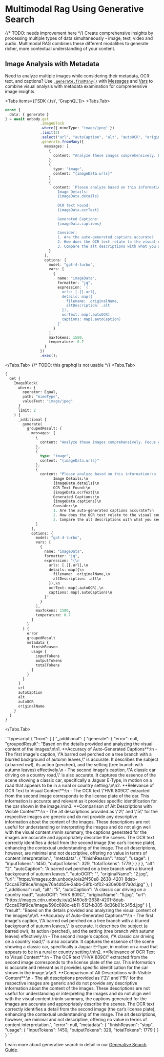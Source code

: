 

# Multimodal Rag Using Generative Search
{/* TODO: needs improvement here */}
Create comprehensive insights by processing multiple types of data simultaneously - image, text, video and audio. Multimodal RAG combines these different modalities to generate richer, more contextual understanding of your content.

## Image Analysis with Metadata
Need to analyze multiple images while considering their metadata, OCR text, and captions? Use [`.generate.fromMany()`](/content-api/generative#example-2---from-many) with [Messages](/content-api/generative#using-messages-instead-of-prompts) and [Vars](/content-api/generative#using-vars) to combine visual analysis with metadata examination for comprehensive image insights.

<Tabs items={['SDK (.ts)', 'GraphQL']}>
 <Tabs.Tab>
   ```typescript copy
   const {
     data: { generate }
   } = await unbody.get
                   .imageBlock
                   .where({ mimeType: "image/jpeg" })
                   .limit(2)
                   .select("url", "autoCaption", "alt", "autoOCR", "originalName")
                   .generate.fromMany({
                     messages: [
                       {
                         content: "Analyze these images comprehensively. Focus on visual content, caption accuracy, and any text found in the images."
                       },
                       {
                         type: "image",
                         content: "{imageData.urls}"
                       },
                       {
                         content: `Please analyze based on this information:
                           Image Details:
                           {imageData.details}
                           
                           OCR Text Found:
                           {imageData.ocrText}
                           
                           Generated Captions:
                           {imageData.captions}
                           
                           Consider:
                           1. Are the auto-generated captions accurate?
                           2. How does the OCR text relate to the visual content?
                           3. Compare the alt descriptions with what you see.`
                       }
                     ],
                     options: {
                       model: "gpt-4-turbo",
                       vars: [
                         {
                           name: "imageData",
                           formatter: "jq",
                           expression: `{
                             urls: [.[].url],
                             details: map({
                               filename: .originalName,
                               altDescription: .alt
                             }),
                             ocrText: map(.autoOCR),
                             captions: map(.autoCaption)
                           }`
                         }
                       ],
                       maxTokens: 1500,
                       temperature: 0.7
                     }
                   })
                   .exec();
   ```
 </Tabs.Tab>
 {/* TODO: this graphql is not usable */}
 <Tabs.Tab>
   ```graphql copy
   {
     Get {
       ImageBlock(
         where: {
           operator: Equal, 
           path: "mimeType", 
           valueText: "image/jpeg"
         }
         limit: 2
       ) {
         _additional {
           generate(
             groupedResult: {
               messages: [
                 {
                   content: "Analyze these images comprehensively. Focus on visual content, caption accuracy, and any text found in the images."
                 }, 
                 {
                   type: "image", 
                   content: "{imageData.urls}"
                 }, 
                 {
                   content: "Please analyze based on this information:\n          
                         Image Details:\n          
                         {imageData.details}\n          
                         OCR Text Found:\n          
                         {imageData.ocrText}\n          
                         Generated Captions:\n          
                         {imageData.captions}\n          
                         Consider:\n          
                         1. Are the auto-generated captions accurate?\n          
                         2. How does the OCR text relate to the visual content?\n          
                         3. Compare the alt descriptions with what you see."
                 }
               ], 
               options: {
                 model: "gpt-4-turbo", 
                 vars: [
                   {
                     name: "imageData", 
                     formatter: "jq", 
                     expression: "{\n              
                       urls: [.[].url],\n              
                       details: map({\n                
                         filename: .originalName,\n                
                         altDescription: .alt\n              
                       }),\n              
                       ocrText: map(.autoOCR),\n              
                       captions: map(.autoCaption)\n            
                     }"
                   }
                 ], 
                 maxTokens: 1500, 
                 temperature: 0.7
               }
             }
           ) {
             error
             groupedResult
             metadata {
               finishReason
               usage {
                 inputTokens
                 outputTokens
                 totalTokens
               }
             }
           }
         }
         url
         autoCaption
         alt
         autoOCR
         originalName
       }
     }
   }
   ```
 </Tabs.Tab>
</Tabs>

<Collapse title="Response">
```typescript
{
    "from": [
        {
            "_additional": {
                "generate": {
                    "error": null,
                    "groupedResult": "Based on the details provided and analyzing the visual content of the images:\n\n1. **Accuracy of Auto-Generated Captions**:\n   - The first image's caption, \"A barred owl perched on a tree branch with a blurred background of autumn leaves,\" is accurate. It describes the subject (a barred owl), its action (perched), and the setting (tree branch with autumn leaves) effectively.\n   - The second image's caption, \"A classic car driving on a country road,\" is also accurate. It captures the essence of the scene showing a classic car, specifically a Jaguar E-Type, in motion on a road that appears to be in a rural or country setting.\n\n2. **Relevance of OCR Text to Visual Content**:\n   - The OCR text \"HVK 809C\" extracted from the second image corresponds to the license plate of the car. This information is accurate and relevant as it provides specific identification for the car shown in the image.\n\n3. **Comparison of Alt Descriptions with Visible Content**:\n   - The alt descriptions provided as \"2\" and \"5\" for the respective images are generic and do not provide any descriptive information about the content of the images. These descriptions are not useful for understanding or interpreting the images and do not align well with the visual content.\n\nIn summary, the captions generated for the images are accurate and appropriately describe the scenes. The OCR text correctly identifies a detail from the second image (the car’s license plate), enhancing the contextual understanding of the image. The alt descriptions, however, are minimal and not descriptive, offering no value in terms of content interpretation.",
                    "metadata": {
                        "finishReason": "stop",
                        "usage": {
                            "inputTokens": 1450,
                            "outputTokens": 329,
                            "totalTokens": 1779
                        }
                    }
                }
            },
            "alt": "2",
            "autoCaption": "A barred owl perched on a tree branch with a blurred background of autumn leaves.",
            "autoOCR": "",
            "originalName": "2.jpg",
            "url": "https://images.cdn.unbody.io/a2f450e8-2638-4201-8dab-f2cca67df9ce/image/76a4db5e-2abb-58fb-bf02-a30e0b4f7a0d.jpg"
        },
        {
            "_additional": null,
            "alt": "5",
            "autoCaption": "A classic car driving on a country road",
            "autoOCR": "HVK 809C",
            "originalName": "5.jpg",
            "url": "https://images.cdn.unbody.io/a2f450e8-2638-4201-8dab-f2cca67df9ce/image/590c698c-eb11-512f-b305-8d36b01c345d.jpg"
        }
    ],
    "result": "Based on the details provided and analyzing the visual content of the images:\n\n1. **Accuracy of Auto-Generated Captions**:\n   - The first image's caption, \"A barred owl perched on a tree branch with a blurred background of autumn leaves,\" is accurate. It describes the subject (a barred owl), its action (perched), and the setting (tree branch with autumn leaves) effectively.\n   - The second image's caption, \"A classic car driving on a country road,\" is also accurate. It captures the essence of the scene showing a classic car, specifically a Jaguar E-Type, in motion on a road that appears to be in a rural or country setting.\n\n2. **Relevance of OCR Text to Visual Content**:\n   - The OCR text \"HVK 809C\" extracted from the second image corresponds to the license plate of the car. This information is accurate and relevant as it provides specific identification for the car shown in the image.\n\n3. **Comparison of Alt Descriptions with Visible Content**:\n   - The alt descriptions provided as \"2\" and \"5\" for the respective images are generic and do not provide any descriptive information about the content of the images. These descriptions are not useful for understanding or interpreting the images and do not align well with the visual content.\n\nIn summary, the captions generated for the images are accurate and appropriately describe the scenes. The OCR text correctly identifies a detail from the second image (the car’s license plate), enhancing the contextual understanding of the image. The alt descriptions, however, are minimal and not descriptive, offering no value in terms of content interpretation.",
    "error": null,
    "metadata": {
        "finishReason": "stop",
        "usage": {
            "inputTokens": 1450,
            "outputTokens": 329,
            "totalTokens": 1779
        }
    }
}
```
</Collapse>

Learn more about generative search in detail in our [Generative Search Guide](/content-api/generative).